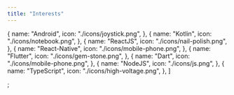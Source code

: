 ```yaml
---
title: "Interests"
---
```


  {
    name: "Android",
    icon: "./icons/joystick.png",
  },
  {
    name: "Kotlin",
    icon: "./icons/notebook.png",
  },
  {
    name: "ReactJS",
    icon: "./icons/nail-polish.png",
  },
  {
    name: "React-Native",
    icon: "./icons/mobile-phone.png",
  },
  {
    name: "Flutter",
    icon: "./icons/gem-stone.png",
  },
  {
    name: "Dart",
    icon: "./icons/mobile-phone.png",
  },
  {
    name: "NodeJS",
    icon: "./icons/js.png",
  },
  {
    name: "TypeScript",
    icon: "./icons/high-voltage.png",
  },
]

;
